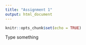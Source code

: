 ```yaml
---
title: "Assignment 1"
output: html_document
---
```


```r
knitr::opts_chunk$set(echo = TRUE)
```

Type something